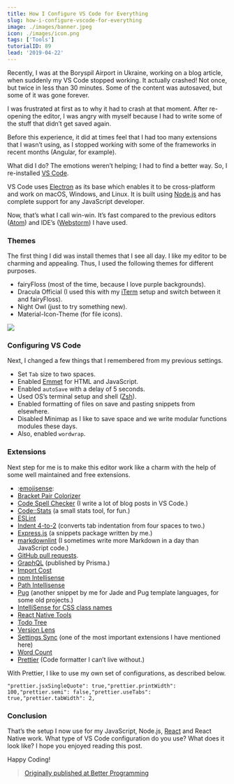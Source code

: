 ```yaml
---
title: How I Configure VS Code for Everything
slug: how-i-configure-vscode-for-everything
image: ./images/banner.jpeg
icon: ./images/icon.png
tags: ['Tools']
tutorialID: 89
lead: '2019-04-22'
---
```


Recently, I was at the Boryspil Airport in Ukraine, working on a blog article, when suddenly my VS Code stopped working. It actually crashed! Not once, but twice in less than 30 minutes. Some of the content was autosaved, but some of it was gone forever.

I was frustrated at first as to why it had to crash at that moment. After re-opening the editor, I was angry with myself because I had to write some of the stuff that didn’t get saved again.

Before this experience, it did at times feel that I had too many extensions that I wasn’t using, as I stopped working with some of the frameworks in recent months (Angular, for example).

What did I do? The emotions weren’t helping; I had to find a better way. So, I re-installed [VS Code](https://code.visualstudio.com/).

VS Code uses [Electron](https://electronjs.org/) as its base which enables it to be cross-platform and work on macOS, Windows, and Linux. It is built using [Node.js](https://nodejs.org/) and has complete support for any JavaScript developer.

Now, that’s what I call win-win. It’s fast compared to the previous editors ([Atom](https://atom.io/)) and IDE’s ([Webstorm](https://www.jetbrains.com/webstorm/)) I have used.

### Themes

The first thing I did was install themes that I see all day. I like my editor to be charming and appealing. Thus, I used the following themes for different purposes.

- fairyFloss (most of the time, because I love purple backgrounds).
- Dracula Official (I used this with my [iTerm](https://www.iterm2.com/) setup and switch between it and fairyFloss).
- Night Owl (just to try something new).
- Material-Icon-Theme (for file icons).

![](https://cdn-images-1.medium.com/max/800/1*7utI1vJayaK97t7lYhrv_A.jpeg)

### Configuring VS Code

Next, I changed a few things that I remembered from my previous settings.

- Set `Tab` size to two spaces.
- Enabled [Emmet](https://emmet.io/) for HTML and JavaScript.
- Enabled `autoSave` with a delay of 5 seconds.
- Used OS’s terminal setup and shell ([Zsh](https://ohmyz.sh/)).
- Enabled formatting of files on save and pasting snippets from elsewhere.
- Disabled Minimap as I like to save space and we write modular functions modules these days.
- Also, enabled `wordwrap`.

### Extensions

Next step for me is to make this editor work like a charm with the help of some well maintained and free extensions.

- :[emojisense](https://marketplace.visualstudio.com/items?itemName=bierner.emojisense):
- [Bracket Pair Colorizer](https://marketplace.visualstudio.com/items?itemName=CoenraadS.bracket-pair-colorizer)
- [Code Spell Checker](https://marketplace.visualstudio.com/items?itemName=streetsidesoftware.code-spell-checker) (I write a lot of blog posts in VS Code.)
- [Code::Stats](https://codestats.net/) (a small stats tool, for fun.)
- [ESLint](https://eslint.org/)
- [Indent 4-to-2](https://marketplace.visualstudio.com/items?itemName=Compulim.indent4to2) (converts tab indentation from four spaces to two.)
- [Express.js](https://expressjs.com/) (a snippets package written by me.)
- [markdownlint](https://github.com/markdownlint/markdownlint) (I sometimes write more Markdown in a day than JavaScript code.)
- [GitHub pull requests](https://help.github.com/en/articles/about-pull-requests).
- [GraphQL](https://graphql.org/) (published by Prisma.)
- [Import Cost](https://marketplace.visualstudio.com/items?itemName=wix.vscode-import-cost)
- [npm Intellisense](https://marketplace.visualstudio.com/items?itemName=christian-kohler.npm-intellisense)
- [Path Intellisense](https://marketplace.visualstudio.com/items?itemName=christian-kohler.path-intellisense)
- [Pug](https://marketplace.visualstudio.com/items?itemName=amandeepmittal.pug) (another snippet by me for Jade and Pug template languages, for some old projects.)
- [IntelliSense for CSS class names](https://marketplace.visualstudio.com/items?itemName=Zignd.html-css-class-completion)
- [React Native Tools](https://marketplace.visualstudio.com/items?itemName=msjsdiag.vscode-react-native)
- [Todo Tree](https://marketplace.visualstudio.com/items?itemName=Gruntfuggly.todo-tree)
- [Version Lens](https://marketplace.visualstudio.com/items?itemName=pflannery.vscode-versionlens)
- [Settings Sync](https://marketplace.visualstudio.com/items?itemName=Shan.code-settings-sync) (one of the most important extensions I have mentioned here)
- [Word Count](https://marketplace.visualstudio.com/items?itemName=ms-vscode.wordcount)
- [Prettier](https://prettier.io/) (Code formatter I can’t live without.)

With Prettier, I like to use my own set of configurations, as described below.

```
"prettier.jsxSingleQuote": true,"prettier.printWidth": 100,"prettier.semi": false,"prettier.useTabs": true,"prettier.tabWidth": 2,
```

### Conclusion

That’s the setup I now use for my JavaScript, Node.js, [React](https://reactjs.org/) and React Native work. What type of VS Code configuration do you use? What does it look like? I hope you enjoyed reading this post.

Happy Coding!

> [Originally published at Better Programming](https://medium.com/better-programming/how-i-configure-vscode-for-everything-7df65a316a52)
